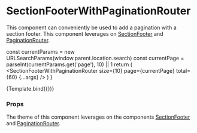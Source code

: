 
<Meta
  title="Components/Section/SectionFooterWithPaginationRouter"
  component={SectionFooterWithPaginationRouter}
/>

# SectionFooterWithPaginationRouter

This component can conveniently be used to add a pagination with a section footer. This component leverages on [SectionFooter](/docs/components-section-sectionfooter--section-footer) and [PaginationRouter](/docs/components-pagination-paginationrouter--docs).

  const currentParams = new URLSearchParams(window.parent.location.search)
  const currentPage = parseInt(currentParams.get('page'), 10) || 1
  return (
    <SectionFooterWithPaginationRouter
      size={10}
      page={currentPage}
      total={60}
      {...args}
    />
  )
}

<Canvas>
  <Story name="Default">{Template.bind({})}</Story>
</Canvas>

### Props

<ArgsTable story="Default" />



The theme of this component leverages on the components [SectionFooter](/docs/components-section-sectionfooter--section-footer#theme) and [PaginationRouter](/docs/components-pagination-paginationrouter--docs#theme).
